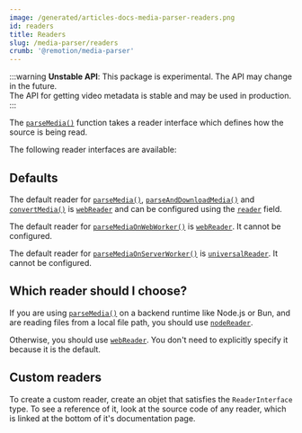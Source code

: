 ```yaml
---
image: /generated/articles-docs-media-parser-readers.png
id: readers
title: Readers
slug: /media-parser/readers
crumb: '@remotion/media-parser'
---
```


:::warning
**Unstable API**: This package is experimental. The API may change in the future.  
The API for getting video metadata is stable and may be used in production.
:::


The [`parseMedia()`](/docs/media-parser) function takes a reader interface which defines how the source is being read.

The following reader interfaces are available:

<ReadersTableOfContents />

## Defaults

The default reader for [`parseMedia()`](/docs/media-parser/parse-media), [`parseAndDownloadMedia()`](/docs/media-parser/download-and-parse-media) and [`convertMedia()`](/docs/webcodecs/convert-media) is [`webReader`](/docs/media-parser/web-reader) and can be configured using the [`reader`](/docs/media-parser/parse-media#reader) field.

The default reader for [`parseMediaOnWebWorker()`](/docs/media-parser/parse-media-on-web-worker) is [`webReader`](/docs/media-parser/web-reader). It cannot be configured.

The default reader for [`parseMediaOnServerWorker()`](/docs/media-parser/parse-media-on-server-worker) is [`universalReader`](/docs/media-parser/universal-reader). It cannot be configured.

## Which reader should I choose?

If you are using [`parseMedia()`](/docs/media-parser/parse-media) on a backend runtime like Node.js or Bun, and are reading files from a local file path, you should use [`nodeReader`](/docs/media-parser/node-reader).

Otherwise, you should use [`webReader`](/docs/media-parser/web-reader). You don't need to explicitly specify it because it is the default.

## Custom readers

To create a custom reader, create an objet that satisfies the `ReaderInterface` type. To see a reference of it, look at the source code of any reader, which is linked at the bottom of it's documentation page.

